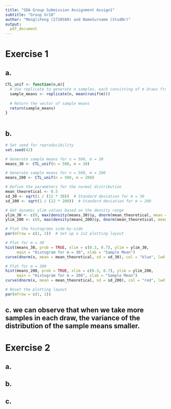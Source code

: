 ```yaml
---
title: "SDA Group Submission Assignment Assign1"
subtitle: "Group Gr18" 
author: "MengliFeng (2720589) and NameSurname (StudNr)"
output: 
  pdf_document
---
```


# Exercise 1

## a.
```r
CTL_unif <- function(n,m){
  # Use replicate to generate n samples, each consisting of m draws from U(0, 1)
  sample_means <- replicate(n, mean(runif(m)))
  
  # Return the vector of sample means
  return(sample_means)
}
  
```


## b.
```r
# Set seed for reproducibility
set.seed(42)

# Generate sample means for n = 500, m = 30
means_30 <- CTL_unif(n = 500, m = 30)

# Generate sample means for n = 500, m = 200
means_200 <- CTL_unif(n = 500, m = 200)

# Define the parameters for the normal distribution
mean_theoretical <- 0.5
sd_30 <- sqrt(1 / (12 * 30))  # Standard deviation for m = 30
sd_200 <- sqrt(1 / (12 * 200))  # Standard deviation for m = 200

# Get dynamic ylim values based on the density range
ylim_30 <- c(0, max(density(means_30)$y, dnorm(mean_theoretical, mean = mean_theoretical, sd = sd_30)))
ylim_200 <- c(0, max(density(means_200)$y, dnorm(mean_theoretical, mean = mean_theoretical, sd = sd_200)))

# Plot the histograms side-by-side
par(mfrow = c(1, 2))  # Set up a 1x2 plotting layout

# Plot for m = 30
hist(means_30, prob = TRUE, xlim = c(0.3, 0.7), ylim = ylim_30,
     main = "Histogram for m = 30", xlab = "Sample Mean")
curve(dnorm(x, mean = mean_theoretical, sd = sd_30), col = "blue", lwd = 2, add = TRUE)

# Plot for m = 200
hist(means_200, prob = TRUE, xlim = c(0.3, 0.7), ylim = ylim_200,
     main = "Histogram for m = 200", xlab = "Sample Mean")
curve(dnorm(x, mean = mean_theoretical, sd = sd_200), col = "red", lwd = 2, add = TRUE)

# Reset the plotting layout
par(mfrow = c(1, 1))
```

## c. we can observe that when we take more samples in each draw, the variance of the distribution of the sample means smaller.

# Exercise 2

## a.

## b.

## c.
